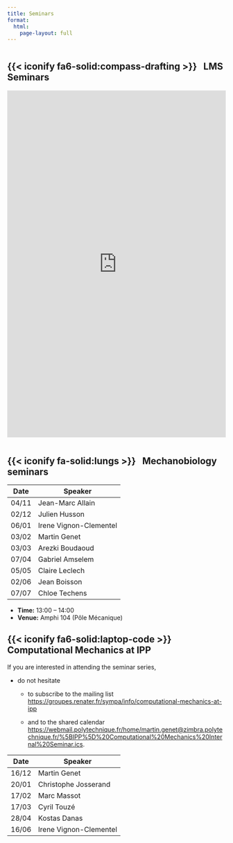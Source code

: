 ```yaml
---
title: Seminars
format:
  html:
    page-layout: full
---
```


:::: {style='margin-top: 3em;'}
::::

## {{< iconify fa6-solid:compass-drafting >}} &nbsp; LMS Seminars

<iframe src="https://calendar.google.com/calendar/embed?height=600&amp;wkst=1&amp;bgcolor=%23ffffff&amp;ctz=Europe%2FParis&amp;src=lms.seminaires%40gmail.com&amp;ctz=Europe%2FParis;color=%233F51B5&amp;mode=AGENDA&amp;hl=en&amp;showTitle=0&amp;showCalendars=0"
        style="border:0" scrolling="no" height="800" frameborder="0" width="100%"></iframe>


<!-- | Date           | Speaker                              | Institution                               | Seminar Type |
|----------------|--------------------------------------|-------------------------------------------|--------------|
| September 19   | Adrien Baldit                        | Université de Lorraine                    | LMS   |
| September 26   | Arthur Despres                       | Grenoble INP, Université Grenoble Alpes   | LMS   |
| October 03     | Hao Gao                              | University of Glasgow                     | LMS   |
| October 10     | Jean-Charles Passieux                | INSA de Toulouse                          | LMS   |
| October 17     | Benoît Roman                         | PMMH – ESPCI, Paris                       | LMS   |
| November 07    | Angkur Jyoti Dipanka Shaikeea        | University of Cambridge                   | LMS   |
| November 14    | MEDISIM seminars and workshop        | (all day)                                 | MEDISIM      |
| November 21    | Martina Bramberger                   | NorthWest Research Associates, Boulder    | MECA  |
| November 28    |                                      |                                           | LMS   |
| December 05    | Pedro Reis                           | EPFL                                      | LMS   |
| December 11    | Triona Lally                         | Trinity College Dublin                    | MECA  |
| December 19    | Marie-Agathe Charpagne               | University of Illinois Urbana-Champaign   | LMS   |

- **Time:** Every Thursday, 14:00 – 15:00 (unless otherwise specified)
- **Venue:** Amphi 104 (Pôle Mécanique) -->

:::: {style='margin-top: 3em;'}
::::

## {{< iconify fa-solid:lungs >}} &nbsp; Mechanobiology seminars

| Date       | Speaker                |
|------------|-------------------------|
| 04/11      | Jean-Marc Allain        |
| 02/12      | Julien Husson           |
| 06/01      | Irene Vignon-Clementel  |
| 03/02      | Martin Genet            |
| 03/03      | Arezki Boudaoud         |
| 07/04      | Gabriel Amselem         |
| 05/05      | Claire Leclech          |
| 02/06      | Jean Boisson            |
| 07/07      | Chloe Techens           |

- **Time:** 13:00 – 14:00 
- **Venue:** Amphi 104 (Pôle Mécanique)

## {{< iconify fa6-solid:laptop-code >}} &nbsp; Computational Mechanics at IPP

If you are interested in attending the seminar series, 

* do not hesitate 

    * to subscribe to the mailing list [https://groupes.renater.fr/sympa/info/computational-mechanics-at-ipp](https://groupes.renater.fr/sympa/info/computational-mechanics-at-ipp) 

    * and to the shared calendar [https://webmail.polytechnique.fr/home/martin.genet@zimbra.polytechnique.fr/%5BIPP%5D%20Computational%20Mechanics%20Internal%20Seminar.ics](https://webmail.polytechnique.fr/home/martin.genet@zimbra.polytechnique.fr/%5BIPP%5D%20Computational%20Mechanics%20Internal%20Seminar.ics). 


| Date       | Speaker                |
|------------|-------------------------|
| 16/12      | Martin Genet            |
| 20/01      | Christophe Josserand     |
| 17/02      | Marc Massot             |
| 17/03      | Cyril Touzé             |
| 28/04      | Kostas Danas            |
| 16/06      | Irene Vignon-Clementel  |